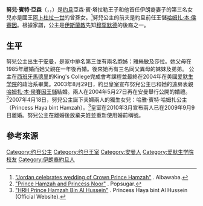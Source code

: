 {{Infobox royalty
| name            = 努兒·賓特·亞森公主<br>Princess Noor bint Asem
| title           = 約旦公主
| image           = 
| imgw            =
| caption         =
| spouse          = {{marriage|[[哈姆扎·本·侯賽因_(約旦王子)|哈姆扎·本·侯賽因王子]]|2003|2009|reason=离婚}}<br>{{marriage|Amr Zedan|2018}}
| issue           = 哈雅·賓特·哈姆扎公主<br>Talal Zedan<br>Abdullah Zedan
| house          = [[哈希姆家族|哈希姆家族]]
| titles          =
| father          = 亞森·賓·納耶夫王子
| mother          = Firouzeh Vokhshouri
| birth_date   ={{Birth date and age|df=yes|1982|10|6}}
| birth_place  = {{JOR}}[[安曼|安曼]]
|}}
{{Jordanian Royal Family}}

'''努兒·賓特·亞森'''（{{lang-ar|نور حمزة}}，{{lang-en|Noor bint Asem}}，{{bd|1982年|10月6日|catIdx=N}}）是[[约旦|约旦]]亞森·賓·塔拉勒王子和他首任伊朗裔妻子的第三名女兒亦是國王[[阿卜杜拉一世|阿卜杜拉一世]]的曾孫女。<ref>[http://www.albawaba.com/news/jordan-celebrates-wedding-crown-prince-hamzah "Jordan celebrates wedding of Crown Prince Hamzah"] {{Wayback|url=http://www.albawaba.com/news/jordan-celebrates-wedding-crown-prince-hamzah |date=20190126103001 }}. Albawaba.</ref>努兒公主的前夫是約旦前任王儲[[哈姆扎·本·侯賽因_(約旦王子)|哈姆扎·本·侯賽因]]。根據家譜，公主是[[伊斯蘭教|伊斯蘭教]]先知[[穆罕默德|穆罕默德]]的後裔之一。

== 生平 == 
努兒公主出生于[[安曼|安曼]]，是家中排名第三並有兩名胞姊：雅絲敏及莎拉。她父母在1985年離婚而她父親在一年後再婚。後來她再有三名同父異母的妹妹及弟弟。
公主在[[西班牙|西班牙]][[馬德里|馬德里]]的King's College完成會考課程並最終在2004年在美國[[爱默生学院|爱默生学院]]的政治系畢業。2003年8月29日，約旦皇室宣布努兒公主已和她的遠房表親[[哈姆扎·本·侯賽因_(約旦王子)|哈姆扎·本·侯賽因王儲]]結婚。兩人在2004年5月27日再在安曼舉行公開的婚禮。<ref>[http://www.popsugar.com/celebrity/photo-gallery/25169542/image/25169568/Prince-Hamzah-Princess-Noor-Bride-Princess-Noor-bint "Prince Hamzah and Princess Noor"] {{Wayback|url=http://www.popsugar.com/celebrity/photo-gallery/25169542/image/25169568/Prince-Hamzah-Princess-Noor-Bride-Princess-Noor-bint |date=20191016183725 }}. Popsugar.</ref>2007年4月18日，努兒公主誕下夫婦兩人的獨生女兒：哈雅·賓特·哈姆扎公主（Princess Haya bint Hamzah）。<ref>[http://english.princesshaya.net/hrh-prince-hamzah-bin-al-hussein "HRH Prince Hamzah Bin Al Hussein"] {{Wayback|url=http://english.princesshaya.net/hrh-prince-hamzah-bin-al-hussein |date=20141214155655 }}. Princess Haya bint Al Hussein (Official Website).</ref>皇室在2010年3月宣布兩人已在2009年9月9日離婚。努兒公主在離婚後放棄夫姓並重新使用婚前稱號。

== 參考來源 ==
<references/>

{{DEFAULTSORT: Noor, bint Asem}}
[[Category:约旦公主|Category:约旦公主]]
[[Category:约旦王室|Category:约旦王室]]
[[Category:安曼人|Category:安曼人]]
[[Category:爱默生学院校友|Category:爱默生学院校友]]
[[Category:伊朗裔約旦人|Category:伊朗裔約旦人]]